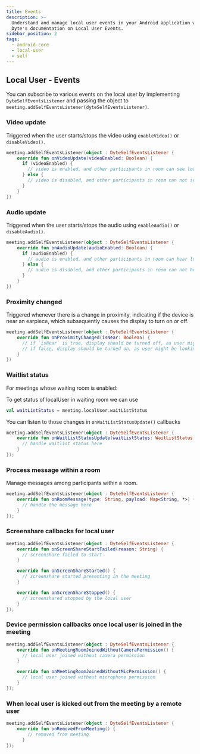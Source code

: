 ```yaml
---
title: Events
description: >-
  Understand and manage local user events in your Android application with
  Dyte's documentation on Local User Events.
sidebar_position: 2
tags:
  - android-core
  - local-user
  - self
---
```


## Local User - Events

You can subscribe to various events on the local user by implementing `DyteSelfEventsListener` and passing the object to `meeting.addSelfEventsListener(dyteSelfEventsListener)`.

### Video update

Triggered when the user starts/stops the video using `enableVideo()` or
`disableVideo()`.

```kotlin
meeting.addSelfEventsListener(object : DyteSelfEventsListener {
    override fun onVideoUpdate(videoEnabled: Boolean) {
      if (videoEnabled) {
        // video is enabled, and other participants in room can see local user
      } else {
        // video is disabled, and other participants in room can not see local user.
      }
    }
})
```

### Audio update

Triggered when the user starts/stops the audio using `enableAudio()` or
`disableAudio()`.

```kotlin
meeting.addSelfEventsListener(object : DyteSelfEventsListener {
    override fun onAudioUpdate(audioEnabled: Boolean) {
      if (audioEnabled) {
        // audio is enabled, and other participants in room can hear local user
      } else {
        // audio is disabled, and other participants in room can not hear local user.
      }
    }
})
```

### Proximity changed

Triggered whenever there is a change in proximity, indicating if the device is near an earpiece, which subsequently causes the display to turn on or off.

```kotlin
meeting.addSelfEventsListener(object : DyteSelfEventsListener {
    override fun onProximityChanged(isNear: Boolean) {
      // if `isNear` is true, display should be turned off, as user might be speaking through earpiece
      // if false, display should be turned on, as user might be looking at display and listening through speaker/earphones.
    }
})
```

### Waitlist status

For meetings whose waiting room is enabled:

To get status of localUser in waiting room we can use

```kotlin
val waitListStatus = meeting.localUser.waitListStatus
```

You can listen to those changes in `onWaitListStatusUpdate()` callbacks

```kotlin
meeting.addSelfEventsListener(object : DyteSelfEventsListener {
    override fun onWaitListStatusUpdate(waitListStatus: WaitListStatus) {
      // handle waitlist status here
    }
});
```

### Process message within a room

Manage messages among participants within a room.

```kotlin
meeting.addSelfEventsListener(object : DyteSelfEventsListener {
    override fun onRoomMessage(type: String, payload: Map<String, *>) {
      // handle the message here
    }
});
```

### Screenshare callbacks for local user

```kotlin
meeting.addSelfEventsListener(object : DyteSelfEventsListener {
    override fun onScreenShareStartFailed(reason: String) {
      // screenshare failed to start
    }

    override fun onScreenShareStarted() {
      // screenshare started presenting in the meeting
    }

    override fun onScreenShareStopped() {
      // screenshared stopped by the local user
    }
});
```

### Device permission callbacks once local user is joined in the meeting

```kotlin
meeting.addSelfEventsListener(object : DyteSelfEventsListener {
    override fun onMeetingRoomJoinedWithoutCameraPermission() {
      // local user joined without camera permission 
    }

    override fun onMeetingRoomJoinedWithoutMicPermission() {
      // local user joined without microphone permission 
    }
});
```

### When local user is kicked out from the meeting by a remote user

```kotlin
meeting.addSelfEventsListener(object : DyteSelfEventsListener {
    override fun onRemovedFromMeeting() {
        // removed from meeting
      }
});
```
